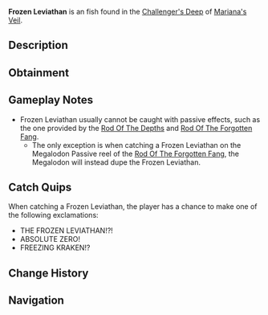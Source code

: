 {{FishInfobox
|image          = Frozen Leviathan.png
|rarity         = Exotic
|sea            = First Sea
|location       = [[Challenger's Deep]]
|sublocation    = 
|sources        = Fishing Rod
|nopassive      = 1
|radar_location = 
|prog_speed     = -90
|xp             = 20000
|weather        = Clear
|time           = Night
|season         = Winter
|bait           = Truffle Worm
|base_weight    = 14000
|base_value     = 18000
|weight_range   = 8000
|base_chance    = 0.1
|base_resil     = 3
}}
'''Frozen Leviathan''' is an {{Rarity|Exotic}} fish found in the [[Challenger's Deep]] of [[Mariana's Veil]].

== Description ==
{{Description|A chilling creature with icy tentacles that can freeze anything it touches. Legends say it guards the deepest parts of the ocean.|Bestiary Entry}}

== Obtainment ==
{{Description|Appears during the coldest nights, when the moon is full.|Bestiary Hint}}
{{Fish Availability|
Mariana's Veil/Challenger's Deep
|top_rods      = 
Great Rod of Oscar\6168.18\15980.45;
Astralhook Rod\5440.19\14353.78;
Fang of the Eclipse\4964.36\16599.63;
Tempest Rod\4877.72\14728.3;
Challenger's Rod\4758.96\14867.61;
Destiny Rod\2867.68\6540.21;
Heaven's Rod\3041.29\7234.44;
Krampus's Rod\1741.77\6482.65;
Magnet Rod\614.5\1929.42;
Steady Rod\704.43\2150.06;
Seraphic Rod\4649.52\13524.95;
Ethereal Prism Rod\4630.83\12050.32;
No-Life Rod\3709\11412.11;
Rod Of The Forgotten Fang\3539.35\10139.64;
Depthseeker Rod\2733.84\8848.51;
Rod Of The Exalted One\2732.77\7274.39;
Rod Of The Depths\2322.11\6882.99;
Zeus Rod\2220.88\6948.78;
Trident Rod\2204.17\6116.8;
Avalanche Rod\1966.41\6353.61;
Volcanic Rod\1781.36\5479.9
|recommended   = Challenger's Rod
}}

== Gameplay Notes ==
* Frozen Leviathan usually cannot be caught with passive effects, such as the one provided by the [[Rod Of The Depths]] and [[Rod Of The Forgotten Fang]].
** The only exception is when catching a Frozen Leviathan on the Megalodon Passive reel of the [[Rod Of The Forgotten Fang]], the Megalodon will instead dupe the Frozen Leviathan.

== Catch Quips ==
When catching a Frozen Leviathan, the player has a chance to make one of the following exclamations:
* THE FROZEN LEVIATHAN!?!
* ABSOLUTE ZERO!
* FREEZING KRAKEN!?

== Change History ==
{{Change History|{{subst:Current Version}}}}

== Navigation ==
{{Fish Navbox|Challenger's Deep}}